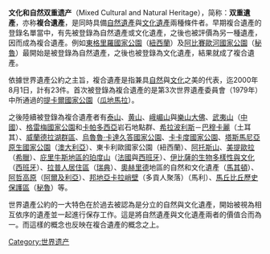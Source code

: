 {{multiple issues|
{{copyedit|time=2013-04-14T07:39:48+00:00}}
{{unreferenced|time=2013-04-14T07:39:48+00:00}}
}}
'''文化和自然双重遗产'''（Mixed Cultural and Natural Heritage），简称：'''双重遺產'''，亦称'''複合遺產'''，是同時具備[[自然遺產|自然遺產]]與[[文化遺產|文化遺產]]兩種條件者。早期複合遺產的登錄名單當中，有先被登錄為自然遺產或文化遺產，之後也被評價為另一種遺產，因而成為複合遺產。例如[[東格里羅國家公園|東格里羅國家公園]]（[[紐西蘭|紐西蘭]]）及[[阿比賽歐河國家公園|阿比賽歐河國家公園]]（[[秘魯|秘魯]]）最開始是被登錄為自然遺產，之後也被登錄為文化遺產，結果就成了複合遺產。

依據世界遺產公約之主旨，複合遺產是指兼具[[自然|自然]]與[[文化|文化]]之美的代表，迄2000年8月1日，計有23件。首次被登錄為複合遺產的是第3次世界遺產委員會（1979年）中所通過的[[提卡爾國家公園|提卡爾國家公園]]（[[瓜地馬拉|瓜地馬拉]]）。

之後陸續被登錄為複合遺產者有[[泰山|泰山]]、[[黄山|黄山]]、[[峨嵋山|峨嵋山]]與[[樂山大佛|樂山大佛]]、[[武夷山|武夷山]]（[[中國|中國]]）、[[格雷梅國家公園|格雷梅國家公園]]和[[卡帕多西亞|卡帕多西亞]]岩石地點群、[[希拉波利斯|希拉波利斯]]－[[巴穆卡麗|巴穆卡麗]]（土耳其）、[[威蘭德拉湖群區|威蘭德拉湖群區]]、[[烏魯魯‧卡達久答國家公園|烏魯魯‧卡達久答國家公園]]、[[卡卡度國家公園|卡卡度國家公園]]、[[塔斯馬尼亞原生國家公園|塔斯馬尼亞原生國家公園]]（[[澳大利亞|澳大利亞]]）、東卡利歐國家公園（紐西蘭）、[[阿托斯山|阿托斯山]]、[[美提歐拉|美提歐拉]]（[[希臘|希臘]]）、[[庇里牛斯地區的珀度山|庇里牛斯地區的珀度山]]（[[法國|法國]]與[[西班牙|西班牙]]）、[[伊比薩|伊比薩的生物多樣性與文化]]（[[西班牙|西班牙]]）、[[拉普人居住區|拉普人居住區]]（[[瑞典|瑞典]]）、[[奧赫里德|奧赫里德]]地區的自然和文化遺產（[[馬其頓|馬其頓]]）、[[阿哲高原|阿哲高原]]（[[阿爾及利亞|阿爾及利亞]]）、[[邦地亞卡拉峭壁|邦地亞卡拉峭壁]]（多貢人聚落）（馬利）、[[馬丘比丘歷史保護區|馬丘比丘歷史保護區]]（[[秘魯|秘魯]]）等。

世界遺產公約的一大特色在於過去被認為是分立的自然與文化遺產，開始被視為相互依序的遺產並一起進行保存工作。這是將自然遺產與文化遺產兩者的價值合而為一。而這樣的概念也反映在複合遺產的概念之上。

[[Category:世界遗产|Category:世界遗产]]